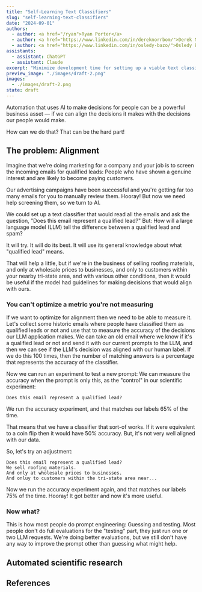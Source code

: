 ```yaml
---
title: "Self-Learning Text Classifiers"
slug: "self-learning-text-classifiers"
date: "2024-09-01"
authors:
  - author: <a href="/ryan">Ryan Porter</a>
  - author: <a href="https://www.linkedin.com/in/dereknorrbom/">Derek Norrbom</a>
  - author: <a href="https://www.linkedin.com/in/osledy-bazo/">Osledy Bazó</a>
assistants:
  - assistant: ChatGPT
  - assistant: Claude
excerpt: "Minimize development time for setting up a viable text classifier with an agentic self-improvement process."
preview_image: "./images/draft-2.png"
images:
  - ./images/draft-2.png
state: draft
---
```



Automation that uses AI to make decisions for people can be a powerful business asset — if we can align the decisions it makes with the decisions our people would make.

How can we do that?  That can be the hard part!

## The problem: Alignment

Imagine that we're doing marketing for a company and your job is to screen the incoming emails for qualified leads: People who have shown a genuine interest and are likely to become paying customers.

Our advertising campaigns have been successful and you're getting far too many emails for you to manually review them.  Hooray!  But now we need help screening them, so we turn to AI.

We could set up a text classifier that would read all the emails and ask the question, "Does this email represent a qualified lead?"  But: How will a large language model (LLM) tell the difference between a qualified lead and spam?

It will try.  It will do its best.  It will use its general knowledge about what "qualified lead" means.

That will help a little, but if we're in the business of selling roofing materials, and only at wholesale prices to businesses, and only to customers within your nearby tri-state area, and with various other conditions, then it would be useful if the model had guidelines for making decisions that would align with ours.

### You can't optimize a metric you're not measuring

If we want to optimize for alignment then we need to be able to measure it.  Let's collect some historic emails where people have classified them as qualified leads or not and use that to measure the accuracy of the decisions our LLM application makes.  We can take an old email where we know if it's a qualified lead or not and send it with our current prompts to the LLM, and then we can see if the LLM's decision was aligned with our human label.  If we do this 100 times, then the number of matching answers is a percentage that represents the accuracy of the classifier.

Now we can run an experiment to test a new prompt: We can measure the accuracy when the prompt is only this, as the "control" in our scientific experiment:

    Does this email represent a qualified lead?

We run the accuracy experiment, and that matches our labels 65% of the time.

That means that we have a classifier that sort-of works.  If it were equivalent to a coin flip then it would have 50% accuracy.  But, it's not very well aligned with our data.

So, let's try an adjustment:

    Does this email represent a qualified lead?
    We sell roofing materials.
    And only at wholesale prices to businesses.
    And onluy to customers within the tri-state area near...

Now we run the accuracy experiment again, and that matches our labels 75% of the time.  Hooray!  It got better and now it's more useful.

### Now what?

This is how most people do prompt engineering: Guessing and testing.  Most people don't do full evaluations for the "testing" part, they just run one or two LLM requests.  We're doing better evaluations, but we still don't have any way to improve the prompt other than guessing what might help.

## Automated scientific research



## References

<CitationsList citationFormat="apa" />

